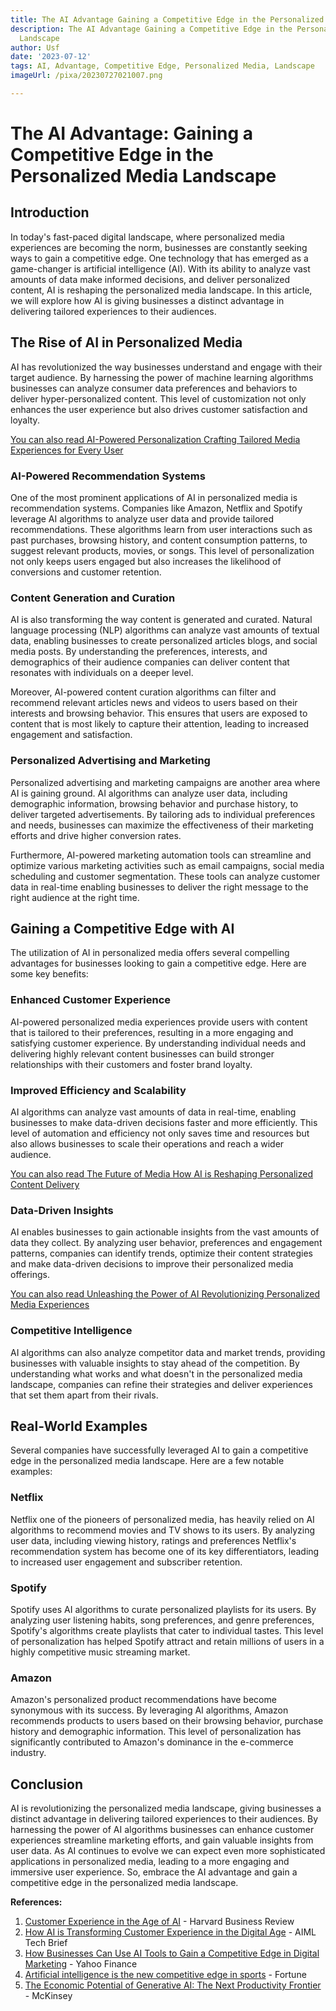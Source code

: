 ```yaml
---
title: The AI Advantage Gaining a Competitive Edge in the Personalized Media Landscape
description: The AI Advantage Gaining a Competitive Edge in the Personalized Media
  Landscape
author: Usf
date: '2023-07-12'
tags: AI, Advantage, Competitive Edge, Personalized Media, Landscape
imageUrl: /pixa/20230727021007.png

---
```

# The AI  Advantage: Gaining a Competitive Edge in the Personalized Media Landscape

## Introduction

In  today's fast-paced  digital landscape, where personalized media experiences are  becoming the norm, businesses are constantly seeking ways  to gain a competitive edge. One technology that has emerged  as a game-changer is artificial intelligence (AI). With its ability to analyze  vast amounts of data make informed decisions,  and deliver personalized content, AI is reshaping the personalized media landscape. In this article, we will explore how AI is giving businesses a distinct advantage in delivering tailored experiences to their audiences.

## The  Rise of AI in Personalized Media

AI has revolutionized the way businesses understand and  engage with their target audience.  By harnessing the  power of machine learning algorithms businesses can analyze consumer data preferences and behaviors to deliver hyper-personalized content. This level  of customization not only enhances the user experience but also drives customer satisfaction and loyalty.

[You can also read AI-Powered Personalization Crafting Tailored Media Experiences for Every User](AI-Powered%20Personalization%20Crafting%20Tailored%20Media%20Experiences%20for%20Every%20User)


### AI-Powered Recommendation Systems

One  of the  most  prominent applications  of AI in personalized media is recommendation systems. Companies like Amazon, Netflix and Spotify leverage AI algorithms to  analyze user  data and  provide tailored recommendations. These algorithms learn from user interactions such as past purchases, browsing history, and content  consumption patterns, to suggest relevant  products, movies, or songs. This  level of personalization not only keeps users engaged  but also increases the likelihood of conversions and customer retention.

### Content Generation and  Curation

AI is also transforming the way content is generated and curated. Natural  language processing (NLP) algorithms  can  analyze vast amounts of  textual data, enabling businesses to create personalized articles blogs, and social media posts. By understanding  the preferences, interests, and demographics of their audience companies can deliver content that resonates with individuals on a deeper level.

Moreover, AI-powered content curation algorithms can filter and recommend  relevant articles news and videos to users based on their interests and browsing behavior. This ensures  that users are exposed to content that is most likely to capture their  attention, leading to increased engagement and satisfaction.

### Personalized Advertising and Marketing

Personalized advertising and marketing campaigns are another area where AI is  gaining ground. AI algorithms can analyze user data, including demographic information, browsing behavior and  purchase history, to  deliver targeted advertisements.  By tailoring ads to individual preferences and needs, businesses  can maximize the effectiveness of their marketing efforts  and drive higher conversion rates.

Furthermore, AI-powered marketing automation  tools can streamline and optimize various marketing activities such as email campaigns, social  media scheduling and customer segmentation. These tools can analyze customer data in real-time enabling businesses to deliver the right message to the right audience at the right time.

## Gaining  a Competitive Edge with AI

The utilization of AI in personalized media offers several  compelling advantages for businesses looking to  gain a competitive edge. Here are some key benefits:

###  Enhanced Customer Experience

AI-powered personalized media experiences provide users with content  that is tailored to their preferences, resulting in a more engaging and satisfying  customer experience. By understanding individual needs  and delivering highly  relevant content businesses can build stronger relationships with their customers and foster brand loyalty.

### Improved Efficiency  and Scalability

AI algorithms can analyze vast amounts of  data in real-time, enabling businesses to make data-driven decisions faster and  more efficiently. This level of automation and efficiency  not only saves time and resources but also allows businesses  to  scale their operations and reach a wider audience.

[You can also read The Future of Media How AI is Reshaping Personalized Content Delivery](The%20Future%20of%20Media%20How%20AI%20is%20Reshaping%20Personalized%20Content%20Delivery)


### Data-Driven Insights

AI enables businesses to gain actionable insights from the vast amounts of data they collect. By analyzing user behavior, preferences and engagement  patterns, companies can identify trends, optimize their  content strategies  and make data-driven decisions to improve their personalized media  offerings.

[You can  also read Unleashing the Power of AI Revolutionizing Personalized Media Experiences](Unleashing%20the%20Power%20of%20AI%20Revolutionizing%20Personalized%20Media%20Experiences)


### Competitive Intelligence

AI algorithms can also analyze competitor data and  market trends, providing businesses with valuable  insights to stay ahead of the competition. By understanding  what works and what  doesn't in the personalized media landscape, companies can refine their strategies and deliver experiences that set them apart from  their rivals.

## Real-World Examples

Several companies have successfully leveraged AI to gain a competitive edge in the personalized media landscape. Here  are a few notable examples:

### Netflix

Netflix one of the pioneers of personalized media, has heavily relied on AI algorithms to recommend movies and TV shows to its users. By analyzing user data, including viewing history, ratings and preferences Netflix's recommendation system has become  one of its key differentiators, leading to increased user engagement and subscriber retention.

### Spotify

Spotify uses AI algorithms to curate personalized playlists  for  its users. By analyzing user listening habits, song preferences, and genre preferences, Spotify's algorithms create playlists that cater to individual tastes. This level of  personalization has helped Spotify attract  and  retain millions of users  in a  highly competitive music streaming market.

###  Amazon

Amazon's  personalized product recommendations have become synonymous with  its success.  By leveraging AI algorithms, Amazon recommends products to  users based  on their browsing behavior, purchase history and demographic information. This level of personalization has significantly contributed to Amazon's  dominance in the e-commerce industry.

## Conclusion

AI is revolutionizing  the personalized media landscape, giving businesses a  distinct advantage in  delivering tailored experiences to  their audiences. By harnessing the power of AI algorithms  businesses can  enhance  customer experiences streamline marketing efforts, and gain valuable insights from  user data. As AI continues  to evolve we can  expect even more sophisticated applications in personalized media, leading to a more engaging and immersive user experience. So, embrace the AI advantage and gain a competitive edge in the personalized media landscape.

**References:**

1. [Customer Experience in the Age of AI](https://hbr.org/2022/03/customer-experience-in-the-age-of-ai) - Harvard Business Review
2. [How AI is Transforming Customer Experience in the  Digital Age](https://aimltechbrief.com/index.php/bigdata/item/7509-how-ai-is-transforming-customer-experience-in-the-digital-age)  - AIML Tech  Brief
3. [How Businesses Can Use AI Tools to Gain a Competitive Edge in Digital Marketing](https://finance.yahoo.com/news/businesses-ai-tools-gain-competitive-121500009.html) -  Yahoo Finance
4. [Artificial intelligence  is the new competitive edge in  sports](https://fortune.com/2022/12/22/artificial-intelligence-is-the-new-competitive-edge-in-sports/) - Fortune
5. [The  Economic Potential of Generative AI: The Next Productivity Frontier](https://www.mckinsey.com/capabilities/mckinsey-digital/our-insights/the-economic-potential-of-generative-ai-the-next-productivity-frontier) - McKinsey